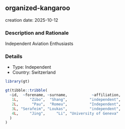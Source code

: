 
## organized-kangaroo
creation date: 2025-10-12


### Description and Rationale

Independent Aviation Enthusiasts

### Details

* Type: Independent
* Country: Switzerland

```r
library(gt)

gt(tibble::tribble(
  ~id,  ~forename, ~surname,           ~affiliation,
   1L,     "Zibo",  "Shang",          "independent",
   2L,      "Pau",  "Romeu",          "Independent",
   3L, "Serafeim", "Loukas",          "independent",
   4L,     "Jing",     "Li", "University of Geneva"
  )
)
```
